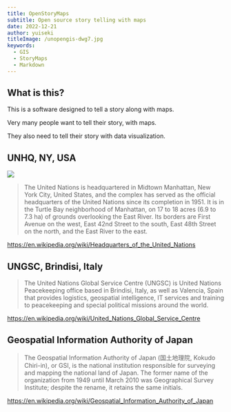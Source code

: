```yaml
---
title: OpenStoryMaps
subtitle: Open source story telling with maps
date: 2022-12-21
author: yuiseki
titleImage: /unopengis-dwg7.jpg
keywords:
  - GIS
  - StoryMaps
  - Markdown
---
```



## What is this?

This is a software designed to tell a story along with maps.

Very many people want to tell their story, with maps.

They also need to tell their story with data visualization.

## UNHQ, NY, USA

<div class="section-background">
  <div class="section-background-overlay"></div>
  <img src="/UNHQ_NYC.jpg" />
</div>

<StaticMap
  style="https://tile.openstreetmap.jp/styles/osm-bright/style.json"
  longitude={-73.968056}
  latitude={40.749444}
  zoom={15}
/>

> The United Nations is headquartered in Midtown Manhattan, New York City, United
> States, and the complex has served as the official headquarters of the United Nations
> since its completion in 1951. It is in the Turtle Bay neighborhood of Manhattan,
> on 17 to 18 acres (6.9 to 7.3 ha) of grounds overlooking the East River. Its borders
> are First Avenue on the west, East 42nd Street to the south, East 48th Street on
> the north, and the East River to the east.

https://en.wikipedia.org/wiki/Headquarters_of_the_United_Nations

## UNGSC, Brindisi, Italy

<StaticMap
  style="https://tile.openstreetmap.jp/styles/osm-bright/style.json"
  longitude={17.9466719}
  latitude={40.6494882}
  zoom={17}
/>

> The United Nations Global Service Centre (UNGSC) is United Nations Peacekeeping office
> based in Brindisi, Italy, as well as Valencia, Spain that provides logistics, geospatial
> intelligence, IT services and training to peacekeeping and special political missions
> around the world.

https://en.wikipedia.org/wiki/United_Nations_Global_Service_Centre

## Geospatial Information Authority of Japan

<StaticMap
  style="https://tile.openstreetmap.jp/styles/osm-bright/style.json"
  longitude={140.084583}
  latitude={36.104583}
  zoom={15}
/>

> The Geospatial Information Authority of Japan (国土地理院, Kokudo Chiri-in), or GSI, is
> the national institution responsible for surveying and mapping the national land of Japan.
> The former name of the organization from 1949 until March 2010 was Geographical Survey Institute;
> despite the rename, it retains the same initials.

https://en.wikipedia.org/wiki/Geospatial_Information_Authority_of_Japan
